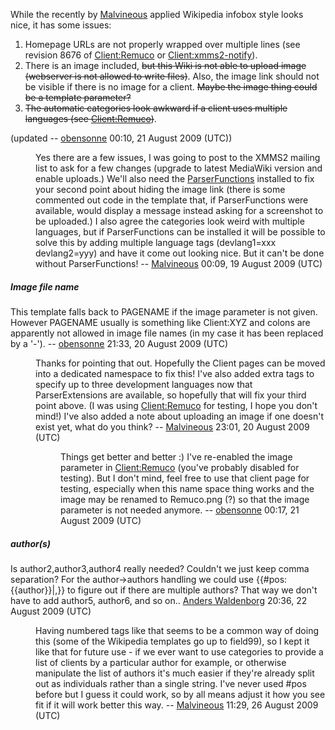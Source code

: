 While the recently by [[User:Malvineous|Malvineous]] applied Wikipedia infobox style looks nice, it has some issues:
# Homepage URLs are not properly wrapped over multiple lines (see revision 8676 of [[Client:Remuco]] or [[Client:xmms2-notify]]).
# There is an image included, <strike>but this Wiki is not able to upload image (webserver is not allowed to write files)</strike>. Also, the image link should not be visible if there is no image for a client. <strike>Maybe the image thing could be a template parameter?</strike>
# <strike>The automatic categories look awkward if a client uses multiple languages (see [[Client:Remuco]])</strike>.
(updated -- [[User:Mondai|obensonne]] 00:10, 21 August 2009 (UTC))
:Yes there are a few issues, I was going to post to the XMMS2 mailing list to ask for a few changes (upgrade to latest MediaWiki version and enable uploads.)  We'll also need the [http://meta.wikimedia.org/wiki/ParserFunctions ParserFunctions] installed to fix your second point about hiding the image link (there is some commented out code in the template that, if ParserFunctions were available, would display a message instead asking for a screenshot to be uploaded.)  I also agree the categories look weird with multiple languages, but if ParserFunctions can be installed it will be possible to solve this by adding multiple language tags (devlang1=xxx devlang2=yyy) and have it come out looking nice.  But it can't be done without ParserFunctions! -- [[User:Malvineous|Malvineous]] 00:09, 19 August 2009 (UTC)

===== Image file name =====

This template falls back to PAGENAME if the image parameter is not given. However PAGENAME usually is something like Client:XYZ and colons are apparently not allowed in image file names (in my case it has been replaced by a '-'). -- [[User:Mondai|obensonne]] 21:33, 20 August 2009 (UTC)
:Thanks for pointing that out.  Hopefully the Client pages can be moved into a dedicated namespace to fix this!  I've also added extra tags to specify up to three development languages now that ParserExtensions are available, so hopefully that will fix your third point above.  (I was using [[Client:Remuco]] for testing, I hope you don't mind!)  I've also added a note about uploading an image if one doesn't exist yet, what do you think? -- [[User:Malvineous|Malvineous]] 23:01, 20 August 2009 (UTC)
::Things get better and better :) I've re-enabled the image parameter in [[Client:Remuco]] (you've probably disabled for testing). But I don't mind, feel free to use that client page for testing, especially when this name space thing works and the image may be renamed to Remuco.png (?) so that the image parameter is not needed anymore. -- [[User:Mondai|obensonne]] 00:17, 21 August 2009 (UTC)

===== author(s) =====
Is author2,author3,author4 really needed? Couldn't we just keep comma separation? For the author->authors handling we could use <nowiki>{{#pos:{{author}}|,}}</nowiki> to figure out if there are multiple authors? That way we don't have to add author5, author6, and so on..  [[User:Anders Waldenborg|Anders Waldenborg]] 20:36, 22 August 2009 (UTC)
:Having numbered tags like that seems to be a common way of doing this (some of the Wikipedia templates go up to field99), so I kept it like that for future use - if we ever want to use categories to provide a list of clients by a particular author for example, or otherwise manipulate the list of authors it's much easier if they're already split out as individuals rather than a single string.  I've never used #pos before but I guess it could work, so by all means adjust it how you see fit if it will work better this way. -- [[User:Malvineous|Malvineous]] 11:29, 26 August 2009 (UTC)